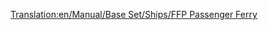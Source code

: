 [[Translation:en/Manual/Base Set/Ships/FFP Passenger Ferry]]

{{nl/Manual/Base Set/Ships/Schepen|Naam=FFP Passenger Ferry
|Afbeelding=[[File:en/Manual/Base Set/Ships/Ferry.png|FFP Passenger Ferry]]
|Kosten=£21,325 ($42,650)
|Snelheid=64 km/h (40 mph)
|Onderhoudskosten=£1,312 ($2,624)
|Ontworpen=1971
|Levensduur=30
|Capaciteit=130 Passengers
|Omschrijving=The FFP passenger ferry is a slow speed passenger ferry designed for port to port access over long distances. It is twice as fast as its MPS cousin, has a higher capacity, costs more and is slightly cheaper to run. The downside is that it takes a while to be introduced if starting from 1920 or 1950.
|Real-life=Fictional.
}}